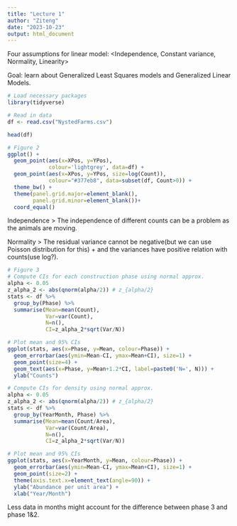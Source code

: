 ```yaml
---
title: "Lecture 1"
author: "Ziteng"
date: "2023-10-23"
output: html_document
---
```


Four assumptions for linear model:
<Independence, Constant variance, Normality, Linearity>

Goal: 
learn about Generalized Least Squares models and Generalized Linear Models.
```r
# Load necessary packages
library(tidyverse)
```

```r
# Read in data
df <- read.csv("NystedFarms.csv")

head(df)
```
```r
# Figure 2
ggplot() + 
  geom_point(aes(x=XPos, y=YPos), 
             colour='lightgrey', data=df) +
  geom_point(aes(x=XPos, y=YPos, size=log(Count)), 
             colour="#377eb8", data=subset(df, Count>0)) +
  theme_bw() +
  theme(panel.grid.major=element_blank(), 
        panel.grid.minor=element_blank())+
  coord_equal()
```
Independence > 
The independence of different counts can be a problem as the animals are moving.

Normality > 
The residual variance cannot be negative(but we can use Poisson distribution for this) +
and the variances have positive relation with counts(use log?).


```r
# Figure 3
# Compute CIs for each construction phase using normal approx.
alpha <- 0.05
z_alpha_2 <- abs(qnorm(alpha/2)) # z_{alpha/2}
stats <- df %>%
  group_by(Phase) %>%
  summarise(Mean=mean(Count),
            Var=var(Count),
            N=n(),
            CI=z_alpha_2*sqrt(Var/N))

# Plot mean and 95% CIs
ggplot(stats, aes(x=Phase, y=Mean, colour=Phase)) +
  geom_errorbar(aes(ymin=Mean-CI, ymax=Mean+CI), size=1) +
  geom_point(size=4) +
  geom_text(aes(x=Phase, y=Mean+1.2*CI, label=paste0('N=', N))) +
  ylab("Counts")
```

```r
# Compute CIs for density using normal approx.
alpha <- 0.05
z_alpha_2 <- abs(qnorm(alpha/2)) # z_{alpha/2}
stats <- df %>%
  group_by(YearMonth, Phase) %>%
  summarise(Mean=mean(Count/Area),
            Var=var(Count/Area),
            N=n(),
            CI=z_alpha_2*sqrt(Var/N))
```
```r
# Plot mean and 95% CIs
ggplot(stats, aes(x=YearMonth, y=Mean, colour=Phase)) +
  geom_errorbar(aes(ymin=Mean-CI, ymax=Mean+CI), size=1) +
  geom_point(size=2) +
  theme(axis.text.x=element_text(angle=90)) +
  ylab("Abundance per unit area") +
  xlab("Year/Month")
```
Less data in months might account for the difference between phase 3 and phase 1&2.

